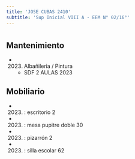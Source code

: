 ```yaml
---
title: 'JOSE CUBAS 2410'
subtitle: 'Sup Inicial VIII A - EEM N° 02/16°'
---
```


#


## Mantenimiento

*  (2023) Albañileria / Pintura 
    + SDF 2 AULAS 2023


## Mobiliario

*  (2023) : escritorio 2 

*  (2023) : mesa pupitre doble 30 

*  (2023) : pizarrón 2 

*  (2023) : silla escolar 62 






